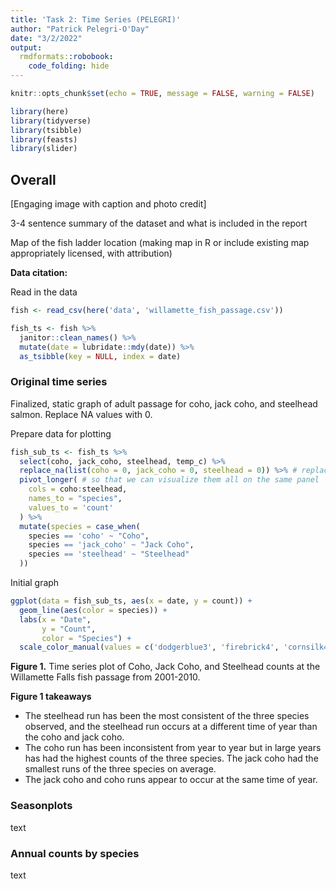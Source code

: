 ```yaml
---
title: 'Task 2: Time Series (PELEGRI)'
author: "Patrick Pelegri-O'Day"
date: "3/2/2022"
output:
  rmdformats::robobook:
    code_folding: hide
---
```


```r
knitr::opts_chunk$set(echo = TRUE, message = FALSE, warning = FALSE)

library(here)
library(tidyverse)
library(tsibble)
library(feasts)
library(slider)
```

## Overall {.tabset}

[Engaging image with caption and photo credit]

3-4 sentence summary of the dataset and what is included in the report

Map of the fish ladder location (making map in R or include existing map appropriately licensed, with attribution)

**Data citation:** 

Read in the data
```r
fish <- read_csv(here('data', 'willamette_fish_passage.csv'))

fish_ts <- fish %>% 
  janitor::clean_names() %>% 
  mutate(date = lubridate::mdy(date)) %>% 
  as_tsibble(key = NULL, index = date) 
```


### Original time series

Finalized, static graph of adult passage for coho, jack coho, and steelhead salmon. Replace NA values with 0.

Prepare data for plotting
```r
fish_sub_ts <- fish_ts %>% 
  select(coho, jack_coho, steelhead, temp_c) %>% 
  replace_na(list(coho = 0, jack_coho = 0, steelhead = 0)) %>% # replace NA values with 0
  pivot_longer( # so that we can visualize them all on the same panel
    cols = coho:steelhead,
    names_to = "species",
    values_to = 'count'
  ) %>% 
  mutate(species = case_when(
    species == 'coho' ~ "Coho",
    species == 'jack_coho' ~ "Jack Coho",
    species == 'steelhead' ~ "Steelhead"
  ))
```

Initial graph
```r
ggplot(data = fish_sub_ts, aes(x = date, y = count)) +
  geom_line(aes(color = species)) +
  labs(x = "Date",
       y = "Count",
       color = "Species") +
  scale_color_manual(values = c('dodgerblue3', 'firebrick4', 'cornsilk4'))
```

**Figure 1.** Time series plot of Coho, Jack Coho, and Steelhead counts at the Willamette Falls fish passage from 2001-2010.

**Figure 1 takeaways**

* The steelhead run has been the most consistent of the three species observed, and the steelhead run occurs at a different time of year than the coho and jack coho.
* The coho run has been inconsistent from year to year but in large years has had the highest counts of the three species. The jack coho had the smallest runs of the three species on average. 
* The jack coho and coho runs appear to occur at the same time of year.

### Seasonplots

text

### Annual counts by species

text
